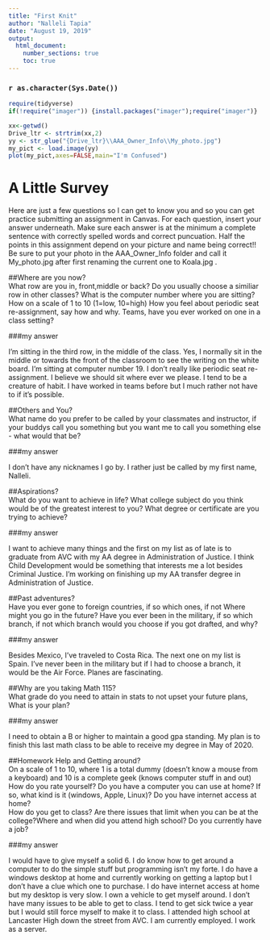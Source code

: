 ---
title: "First Knit"
author: "Nalleli Tapia"
date: "August 19, 2019"
output: 
  html_document:
    number_sections: true
    toc: true
---

### `r as.character(Sys.Date())`

```{r include=FALSE,echo=FALSE}
require(tidyverse)
if(!require("imager")) {install.packages("imager");require("imager")}

```

```{r echo=FALSE,out.width='100%'}
xx<-getwd()
Drive_ltr <- strtrim(xx,2)
yy <- str_glue("{Drive_ltr}\\AAA_Owner_Info\\My_photo.jpg")
my_pict <- load.image(yy)
plot(my_pict,axes=FALSE,main="I'm Confused")
```

# A Little Survey

Here are just a few questions so I can get to know you and so you can get practice submitting an assignment in Canvas.  For each question, insert your answer underneath. Make sure each answer is at the minimum a complete sentence with correctly spelled words and correct puncuation. Half the points in this assignment depend on your picture and name being correct!!  Be sure to put your photo in the AAA_Owner_Info folder and call it My_photo.jpg after first renaming the current one to Koala.jpg . 

##Where are you now?  
What row are you in, front,middle or back?  Do you usually choose a similiar row in other classes? What is the computer number where you are sitting?  How on a scale of 1 to 10 (1=low, 10=high) How you feel about periodic seat re-assignment, say how and why. Teams, have you ever worked on one in a class setting?  


###my answer

I'm sitting in the third row, in the middle of the class. Yes, I normally sit in the middle or towards the front of the classroom to see the writing on the white board. I'm sitting at computer number 19. I don't really like periodic seat re-assignment. I believe we should sit where ever we please. I tend to be a creature of habit. I have worked in teams before but I much rather not have to if it's possible.
  
   
   


##Others and You?   
What name do you prefer to be called by your classmates and instructor, if your buddys call you something but you want me to call you something else - what would that be? 

###my answer     
  
I don't have any nicknames I go by. I rather just be called by my first name, Nalleli.   
 




##Aspirations?   
What do you want to achieve in life?  What college subject do you think would be of the greatest interest to you? What degree or certificate are you trying to achieve?

###my answer     
  
I want to achieve many things and the first on my list as of late is to graduate from AVC with my AA degree in Administration of Justice. I think Child Development would be something that interests me a lot besides Criminal Justice. I'm working on finishing up my AA transfer degree in Administration of Justice.   
 




##Past adventures?  
Have you ever gone to foreign countries, if so which ones, if not Where might you go in the future?  Have you ever been in the military, if so which branch, if not which branch would you choose if you got drafted, and why?

###my answer     
  
Besides Mexico, I've traveled to Costa Rica. The next one on my list is Spain. I've never been in the military but if I had to choose a branch, it would be the Air Force. Planes are fascinating.     
  




##Why are you taking Math 115?  
What grade do you need to attain in stats to not upset your future plans, What is your plan?
 

###my answer     
  
I need to obtain a B or higher to maintain a good gpa standing. My plan is to finish this last math class to be able to receive my degree in May of 2020.    
 





##Homework Help and Getting around?  
On a scale of 1 to 10, where 1 is a total dummy (doesn't know a mouse from a keyboard) and 10 is a complete geek (knows computer stuff in and out) How do you rate yourself?  Do you have a computer you can use at home? If so, what kind is it (windows, Apple, Linux)? Do you have internet access at home?  
How do you get to class? Are there issues that limit when you can be at the college?Where and when did you attend high school?  Do you currently have a job?

###my answer   

I would have to give myself a solid 6. I do know how to get around a computer to do the simple stuff but programming isn't my forte. I do have a windows desktop at home and currently working on getting a laptop but I don't have a clue which one to purchase. I do have internet access at home but my desktop is very slow. I own a vehicle to get myself around. I don't have many issues to be able to get to class. I tend to get sick twice a year but I would still force myself to make it to class. I attended high school at Lancaster High down the street from AVC. I am currently employed. I work as a server.
  




